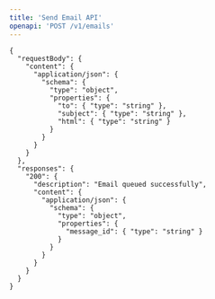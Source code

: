 ```yaml
---
title: 'Send Email API'
openapi: 'POST /v1/emails'
---
```


```openapi
{
  "requestBody": {
    "content": {
      "application/json": {
        "schema": {
          "type": "object",
          "properties": {
            "to": { "type": "string" },
            "subject": { "type": "string" },
            "html": { "type": "string" }
          }
        }
      }
    }
  },
  "responses": {
    "200": {
      "description": "Email queued successfully",
      "content": {
        "application/json": {
          "schema": {
            "type": "object",
            "properties": {
              "message_id": { "type": "string" }
            }
          }
        }
      }
    }
  }
}